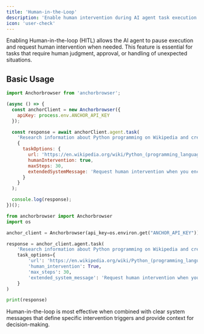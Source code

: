 ```yaml
---
title: 'Human-in-the-Loop'
description: 'Enable human intervention during AI agent task execution'
icon: 'user-check'
---
```


Enabling Human-in-the-loop (HITL) allows the AI agent to pause execution and request human intervention when needed. This feature is essential for tasks that require human judgment, approval, or handling of unexpected situations.

## Basic Usage

<CodeGroup>

```javascript node.js
import Anchorbrowser from 'anchorbrowser';

(async () => {
  const anchorClient = new Anchorbrowser({
    apiKey: process.env.ANCHOR_API_KEY
  });

  const response = await anchorClient.agent.task(
    'Research information about Python programming on Wikipedia and create a summary. Ask for human verification if you find any controversial or disputed information.',
    {
      taskOptions: {
        url: 'https://en.wikipedia.org/wiki/Python_(programming_language)',
        humanIntervention: true,
        maxSteps: 30,
        extendedSystemMessage: 'Request human intervention when you encounter disputed or controversial claims about Python'
      }
    }
  );

  console.log(response);
})();
```

```python python
from anchorbrowser import Anchorbrowser
import os

anchor_client = Anchorbrowser(api_key=os.environ.get("ANCHOR_API_KEY"))

response = anchor_client.agent.task(
    'Research information about Python programming on Wikipedia and create a summary. Ask for human verification if you find any controversial or disputed information.',
    task_options={
        'url': 'https://en.wikipedia.org/wiki/Python_(programming_language)',
        'human_intervention': True,
        'max_steps': 30,
        'extended_system_message': 'Request human intervention when you encounter disputed or controversial claims about Python'
    }
)

print(response)
```

</CodeGroup>

<Tip>
Human-in-the-loop is most effective when combined with clear system messages that define specific intervention triggers and provide context for decision-making.
</Tip>
